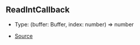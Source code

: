 ## ReadIntCallback

- Type: (buffer: Buffer, index: number) => number

- [Source](https://github.com/Androz2091/discord-player/blob/cd5cf97/packages/equalizer/src/equalizer/ChannelProcessor.ts#L3)